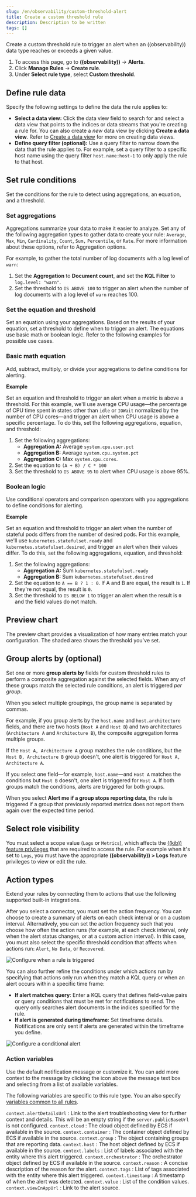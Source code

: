 ```yaml
---
slug: /en/observability/custom-threshold-alert
title: Create a custom threshold rule
description: Description to be written
tags: []
---
```



<div id="custom-threshold-alert"></div>

Create a custom threshold rule to trigger an alert when an ((observability)) data type reaches or exceeds a given value.

1. To access this page, go to **((observability))** -> **Alerts**.
1. Click **Manage Rules** -> **Create rule**.
1. Under **Select rule type**, select **Custom threshold**.

<DocImage size="xl" url="images/custom-threshold-rule.png" alt="Custom threshold alert configuration" />

<div id="custom-threshold-scope"></div>

## Define rule data

Specify the following settings to define the data the rule applies to:

* **Select a data view:** Click the data view field to search for and select a data view that points to the indices or data streams that you're creating a rule for. You can also create a _new_ data view by clicking **Create a data view**. Refer to [Create a data view](((kibana-ref))/data-views.html) for more on creating data views.
* **Define query filter (optional):** Use a query filter to narrow down the data that the rule applies to. For example, set a query filter to a specific host name using the query filter `host.name:host-1` to only apply the rule to that host.

<div id="custom-threshold-rule-conditions"></div>

## Set rule conditions

Set the conditions for the rule to detect using aggregations, an equation, and a threshold.

<div id="custom-threshold-aggregation"></div>

### Set aggregations

Aggregations summarize your data to make it easier to analyze.
Set any of the following aggregation types to gather data to create your rule:
`Average`, `Max`, `Min`, `Cardinality`, `Count`, `Sum,` `Percentile`, or `Rate`.
For more information about these options, refer to <DocLink slug="/en/observability/aggregation-options">Aggregation options</DocLink>.

For example, to gather the total number of log documents with a log level of `warn`:

1. Set the **Aggregation** to **Document count**, and set the **KQL Filter** to `log.level: "warn"`.
1. Set the threshold to `IS ABOVE 100` to trigger an alert when the number of log documents with a log level of `warn` reaches 100.

<div id="custom-threshold-equation"></div>

### Set the equation and threshold

Set an equation using your aggregations. Based on the results of your equation, set a threshold to define when to trigger an alert. The equations use basic math or boolean logic. Refer to the following examples for possible use cases.

<div id="custom-threshold-math-equation"></div>

### Basic math equation

Add, subtract, multiply, or divide your aggregations to define conditions for alerting.

**Example**

Set an equation and threshold to trigger an alert when a metric is above a threshold. For this example, we'll use average CPU usage—the percentage of CPU time spent in states other than `idle` or `IOWait` normalized by the number of CPU cores—and trigger an alert when CPU usage is above a specific percentage. To do this, set the following aggregations, equation, and threshold:

1. Set the following aggregations:
    * **Aggregation A:** Average `system.cpu.user.pct`
    * **Aggregation B:** Average `system.cpu.system.pct`
    * **Aggregation C:** Max `system.cpu.cores`.
1. Set the equation to `(A + B) / C * 100`
1. Set the threshold to `IS ABOVE 95` to alert when CPU usage is above 95%.

<div id="custom-threshold-boolean-equation"></div>

### Boolean logic

Use conditional operators and comparison operators with you aggregations to define conditions for alerting.

**Example**

Set an equation and threshold to trigger an alert when the number of stateful pods differs from the number of desired pods. For this example, we'll use `kubernetes.statefulset.ready` and `kubernetes.statefulset.desired`, and trigger an alert when their values differ. To do this, set the following aggregations, equation, and threshold:

1. Set the following aggregations:
    * **Aggregation A:** Sum `kubernetes.statefulset.ready`
    * **Aggregation B:** Sum `kubernetes.statefulset.desired`
1. Set the equation to `A == B ? 1 : 0`. If A and B are equal, the result is `1`. If they're not equal, the result is `0`.
1. Set the threshold to `IS BELOW 1` to trigger an alert when the result is `0` and the field values do not match.

<div id="custom-threshold-chart-preview"></div>

## Preview chart

The preview chart provides a visualization of how many entries match your configuration.
The shaded area shows the threshold you've set.

<DocImage size="xl" url="images/custom-threshold-preview-chart.png" alt="Custom threshold preview chart" />

<div id="custom-threshold-group-by"></div>

## Group alerts by (optional)

Set one or more **group alerts by** fields for custom threshold rules to perform a composite aggregation against the selected fields.
When any of these groups match the selected rule conditions, an alert is triggered _per group_.

When you select multiple groupings, the group name is separated by commas.

For example, if you group alerts by the `host.name` and `host.architecture` fields, and there are two hosts (`Host A` and `Host B`) and two architectures (`Architecture A` and `Architecture B`), the composite aggregation forms multiple groups.

If the `Host A, Architecture A` group matches the rule conditions, but the `Host B, Architecture B` group doesn't, one alert is triggered for `Host A, Architecture A`.

If you select one field—for example, `host.name`—and `Host A` matches the conditions but `Host B` doesn't, one alert is triggered for `Host A`.
If both groups match the conditions, alerts are triggered for both groups.

When you select **Alert me if a group stops reporting data**, the rule is triggered if a group that previously reported metrics does not report them again over the expected time period.

<div id="custom-threshold-role-visibility"></div>

## Select role visibility

You must select a scope value (`Logs` or `Metrics`), which affects the [((kib)) feature privileges](((kibana-ref))/kibana-privileges.html) that are required to access the rule.
For example when it's set to `Logs`, you must have the appropriate **((observability)) > Logs** feature privileges to view or edit the rule.

<div id="custom-threshold-action-types"></div>

## Action types

Extend your rules by connecting them to actions that use the following supported built-in integrations.

<AlertingConnectors />

After you select a connector, you must set the action frequency. You can choose to create a summary of alerts on each check interval or on a custom interval. Alternatively, you can set the action frequency such that you choose how often the action runs (for example, at each check interval, only when the alert status changes, or at a custom action interval). In this case, you must also select the specific threshold condition that affects when actions run: `Alert`, `No Data`, or `Recovered`.

![Configure when a rule is triggered](images/custom-threshold-run-when.png)

You can also further refine the conditions under which actions run by specifying that actions only run when they match a KQL query or when an alert occurs within a specific time frame:

- **If alert matches query**: Enter a KQL query that defines field-value pairs or query conditions that must be met for notifications to send. The query only searches alert documents in the indices specified for the rule.
- **If alert is generated during timeframe**: Set timeframe details. Notifications are only sent if alerts are generated within the timeframe you define.

![Configure a conditional alert](images/logs-threshold-conditional-alert.png)

<div id="custom-threshold-action-variables"></div>

### Action variables

Use the default notification message or customize it.
You can add more context to the message by clicking the icon above the message text box
and selecting from a list of available variables.

<DocImage size="xl" url="images/logs-threshold-alert-default-message.png" alt='Default notification message for log threshold rules with open "Add variable" popup listing available action variables' />

The following variables are specific to this rule type.
You an also specify [variables common to all rules](((kibana-ref))/rule-action-variables.html).

`context.alertDetailsUrl`
  : Link to the alert troubleshooting view for further context and details. This will be an empty string if the `server.publicBaseUrl` is not configured.
`context.cloud`
  : The cloud object defined by ECS if available in the source.
`context.container`
  : The container object defined by ECS if available in the source.
`context.group`
  : The object containing groups that are reporting data.
`context.host`
  : The host object defined by ECS if available in the source.
`context.labels`
  : List of labels associated with the entity where this alert triggered.
`context.orchestrator`
  : The orchestrator object defined by ECS if available in the source.
`context.reason`
  : A concise description of the reason for the alert.
`context.tags`
  : List of tags associated with the entity where this alert triggered.
`context.timestamp`
  : A timestamp of when the alert was detected.
`context.value`
  : List of the condition values.
`context.viewInAppUrl`
  : Link to the alert source.

